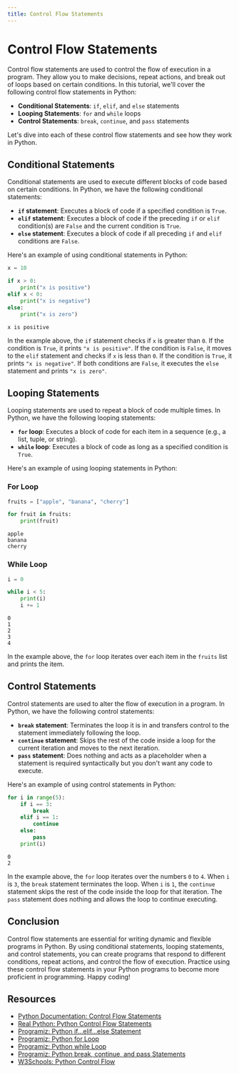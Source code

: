 ```yaml
---
title: Control Flow Statements
---
```


# Control Flow Statements

Control flow statements are used to control the flow of execution in a program. They allow you to make decisions, repeat actions, and break out of loops based on certain conditions. In this tutorial, we'll cover the following control flow statements in Python:

- **Conditional Statements**: `if`, `elif`, and `else` statements
- **Looping Statements**: `for` and `while` loops
- **Control Statements**: `break`, `continue`, and `pass` statements

Let's dive into each of these control flow statements and see how they work in Python.

## Conditional Statements

Conditional statements are used to execute different blocks of code based on certain conditions. In Python, we have the following conditional statements:

- **`if` statement**: Executes a block of code if a specified condition is `True`.
- **`elif` statement**: Executes a block of code if the preceding `if` or `elif` condition(s) are `False` and the current condition is `True`.
- **`else` statement**: Executes a block of code if all preceding `if` and `elif` conditions are `False`.

Here's an example of using conditional statements in Python:

```python
x = 10

if x > 0:
    print("x is positive")
elif x < 0:
    print("x is negative")
else:
    print("x is zero")
```

```cli
x is positive
```

In the example above, the `if` statement checks if `x` is greater than `0`. If the condition is `True`, it prints `"x is positive"`. If the condition is `False`, it moves to the `elif` statement and checks if `x` is less than `0`. If the condition is `True`, it prints `"x is negative"`. If both conditions are `False`, it executes the `else` statement and prints `"x is zero"`.

## Looping Statements

Looping statements are used to repeat a block of code multiple times. In Python, we have the following looping statements:

- **`for` loop**: Executes a block of code for each item in a sequence (e.g., a list, tuple, or string).
- **`while` loop**: Executes a block of code as long as a specified condition is `True`.

Here's an example of using looping statements in Python:

### For Loop
```python
fruits = ["apple", "banana", "cherry"]

for fruit in fruits:
    print(fruit)
```

```cli
apple
banana
cherry
```

### While Loop
```python
i = 0

while i < 5:
    print(i)
    i += 1
```

```cli
0
1
2
3
4
```


In the example above, the `for` loop iterates over each item in the `fruits` list and prints the item.

## Control Statements

Control statements are used to alter the flow of execution in a program. In Python, we have the following control statements:

- **`break` statement**: Terminates the loop it is in and transfers control to the statement immediately following the loop.
- **`continue` statement**: Skips the rest of the code inside a loop for the current iteration and moves to the next iteration.
- **`pass` statement**: Does nothing and acts as a placeholder when a statement is required syntactically but you don't want any code to execute.

Here's an example of using control statements in Python:

```python
for i in range(5):
    if i == 3:
        break
    elif i == 1:
        continue
    else:
        pass
    print(i)
```

```cli
0
2
```

In the example above, the `for` loop iterates over the numbers `0` to `4`. When `i` is `3`, the `break` statement terminates the loop. When `i` is `1`, the `continue` statement skips the rest of the code inside the loop for that iteration. The `pass` statement does nothing and allows the loop to continue executing.

## Conclusion

Control flow statements are essential for writing dynamic and flexible programs in Python. By using conditional statements, looping statements, and control statements, you can create programs that respond to different conditions, repeat actions, and control the flow of execution. Practice using these control flow statements in your Python programs to become more proficient in programming. Happy coding!



## Resources

- [Python Documentation: Control Flow Statements](https://docs.python.org/3/tutorial/controlflow.html)
- [Real Python: Python Control Flow Statements](https://realpython.com/python-conditional-statements/)
- [Programiz: Python if...elif...else Statement](https://www.programiz.com/python-programming/if-elif-else)
- [Programiz: Python for Loop](https://www.programiz.com/python-programming/for-loop)
- [Programiz: Python while Loop](https://www.programiz.com/python-programming/while-loop)
- [Programiz: Python break, continue, and pass Statements](https://www.programiz.com/python-programming/break-continue-pass)
- [W3Schools: Python Control Flow](https://www.w3schools.com/python/python_conditions.asp)